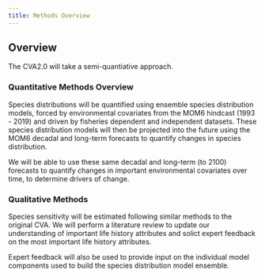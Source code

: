 ```yaml
---
title: Methods Overview
---
```


## Overview 

The CVA2.0 will take a semi-quantiative approach. 

### Quantitative Methods Overview
Species distributions will be quantified using ensemble species distribution models, forced by environmental covariates from the MOM6 hindcast (1993 - 2019) and driven by fisheries dependent and independent datasets. These species distribution models will then be projected into the future using the MOM6 decadal and long-term forecasts to quantify changes in species distribution. 

We will be able to use these same decadal and long-term (to 2100) forecasts to quantify changes in important environmental covariates over time, to determine drivers of change. 

### Qualitative Methods 
Species sensitivity will be estimated following similar methods to the original CVA. We will perform a literature review to update our understanding of important life history attributes and solict expert feedback on the most important life history attributes. 

Expert feedback will also be used to provide input on the individual model components used to build the species distribution model ensemble. 

